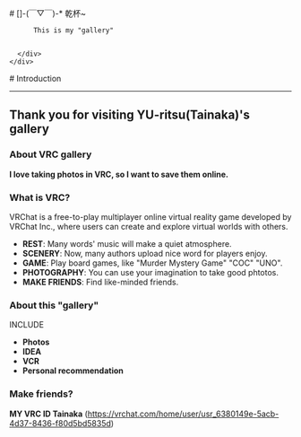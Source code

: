 
<BaseLayout title="Home">
  <BaseCard title="Home">
    <div class="flex">
      <div class="p-6">
          # []-(￣▽￣)-* 乾杯~

          This is my "gallery"


      </div>
    </div>

  </BaseCard>

  <BaseCard title="Home" image="https://picture.gptkong.com/20250111/1911f269dcf9a94ed6889fa7ac13306fc8.jpg">
# Introduction

---

## Thank you for visiting YU-ritsu(Tainaka)'s gallery

### About VRC gallery

**I love taking photos in VRC, so I want to save them online.**

### What is VRC?

 VRChat is a free-to-play multiplayer online virtual reality game developed by VRChat Inc., where users can create and explore virtual worlds with others.
- **REST**: Many words' music will make a quiet atmosphere.
- **SCENERY**: Now, many authors upload nice word for players enjoy.
- **GAME**: Play board games, like "Murder Mystery Game" "COC" "UNO".
- **PHOTOGRAPHY**: You can use your imagination to take good phtotos.
- **MAKE FRIENDS**: Find like-minded friends.

### About this "gallery"

INCLUDE

- **Photos**
- **IDEA**
- **VCR**
- **Personal recommendation**

### Make friends?

**MY VRC ID Tainaka**  (https://vrchat.com/home/user/usr_6380149e-5acb-4d37-8436-f80d5bd5835d)


  </BaseCard>
</BaseLayout>
